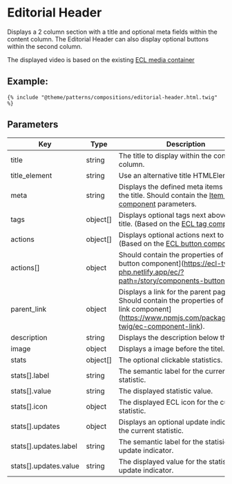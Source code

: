 # Editorial Header

Displays a 2 column section with a title and optional meta fields within the content column.
The Editorial Header can also display optional buttons within the second column.

The displayed video is based on the existing [ECL media container](https://ecl-twig-php.netlify.app/ec/?path=/story/components-media-container)

## Example:

```
{% include "@theme/patterns/compositions/editorial-header.html.twig" %}
```

## Parameters

| Key                   | Type     | Description                                                                                                                                                   | Mandatory |     |
| --------------------- | -------- | ------------------------------------------------------------------------------------------------------------------------------------------------------------- | --------- | --- |
| title                 | string   | The title to display within the content column.                                                                                                               | no        |     |
| title_element         | string   | Use an alternative title HTMLElement.                                                                                                                         | no        |     |
| meta                  | string   | Displays the defined meta items above the title. Should contain the [Item list component](/?path=/docs/components-item-list--base) parameters.                | no        |     |
| tags                  | object[] | Displays optional tags next above the title. (Based on the [ECL tag component](https://ecl-twig-php.netlify.app/ec/?path=/story/components-tag)).             | no        |     |
| actions               | object[] | Displays optional actions next to the title. (Based on the [ECL button component](https://ecl-twig-php.netlify.app/ec/?path=/story/components-button--text)). | no        |     |
| actions[]             | object   | Should contain the properties of the ECL button component](https://ecl-twig-php.netlify.app/ec/?path=/story/components-button--text).                         | no        |     |
| parent_link           | object   | Displays a link for the parent page. Should contain the properties of the ECL link component](https://www.npmjs.com/package/@ecl-twig/ec-component-link).     | no        |     |
| description           | string   | Displays the description below the title.                                                                                                                     | no        |     |
| image                 | object   | Displays a image before the titel.                                                                                                                            | no        |     |
| stats                 | object[] | The optional clickable statistics.                                                                                                                            | no        |
| stats[].label         | string   | The semantic label for the current statistic.                                                                                                                 | no        |
| stats[].value         | string   | The displayed statistic value.                                                                                                                                | no        |
| stats[].icon          | object   | The displayed ECL icon for the current statistic.                                                                                                             | no        |
| stats[].updates       | object   | Displays an optional update indicator for the current statistic.                                                                                              | no        |
| stats[].updates.label | string   | The semantic label for the statisicic update indicator.                                                                                                       | no        |
| stats[].updates.value | string   | The displayed value for the statisicic update indicator.                                                                                                      | no        |
